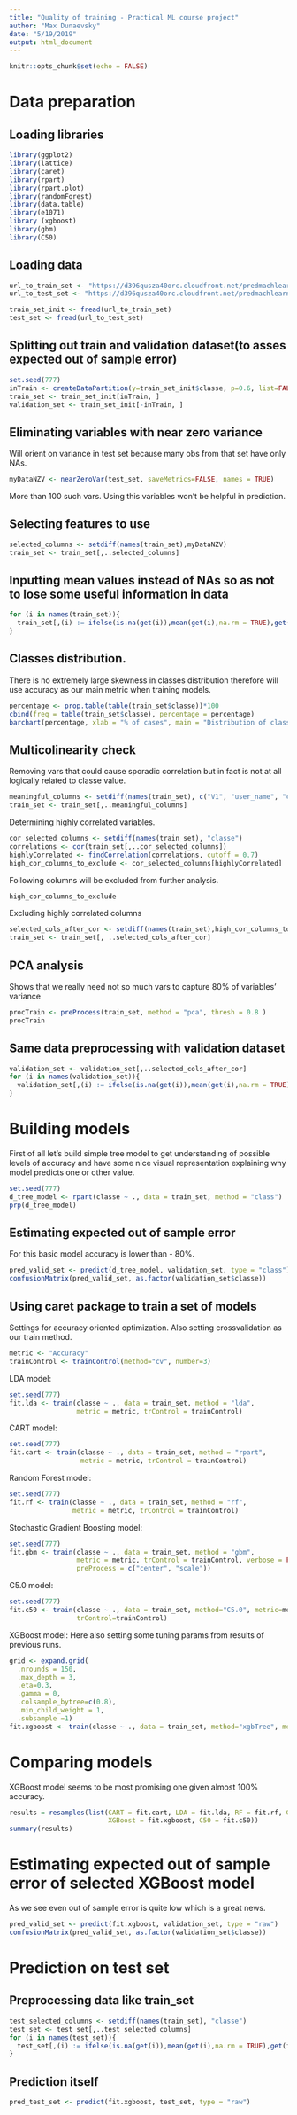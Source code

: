 ```yaml
---
title: "Quality of training - Practical ML course project"
author: "Max Dunaevsky"
date: "5/19/2019"
output: html_document
---
```


```r
knitr::opts_chunk$set(echo = FALSE)
```

# Data preparation
## Loading libraries
```r
library(ggplot2)
library(lattice)
library(caret)
library(rpart)
library(rpart.plot)
library(randomForest)
library(data.table)
library(e1071)
library (xgboost)
library(gbm)
library(C50)
```

## Loading data
```r
url_to_train_set <- "https://d396qusza40orc.cloudfront.net/predmachlearn/pml-training.csv"
url_to_test_set <- "https://d396qusza40orc.cloudfront.net/predmachlearn/pml-testing.csv"

train_set_init <- fread(url_to_train_set)
test_set <- fread(url_to_test_set)
```

## Splitting out train and validation dataset(to asses expected out of sample error)
```r
set.seed(777)
inTrain <- createDataPartition(y=train_set_init$classe, p=0.6, list=FALSE)
train_set <- train_set_init[inTrain, ]
validation_set <- train_set_init[-inTrain, ]
```

## Eliminating variables with near zero variance
Will orient on variance in test set because many obs from that set have only NAs.
```r
myDataNZV <- nearZeroVar(test_set, saveMetrics=FALSE, names = TRUE)
```
More than 100 such vars. Using this variables won't be helpful in prediction.

## Selecting features to use
```r
selected_columns <- setdiff(names(train_set),myDataNZV)
train_set <- train_set[,..selected_columns]
```
## Inputting mean values instead of NAs so as not to lose some useful information in data
```r
for (i in names(train_set)){
  train_set[,(i) := ifelse(is.na(get(i)),mean(get(i),na.rm = TRUE),get(i))] 
}
```
## Classes distribution. 
There is no extremely large skewness in classes distribution therefore will use accuracy as our main metric when training models.
```r
percentage <- prop.table(table(train_set$classe))*100
cbind(freq = table(train_set$classe), percentage = percentage)
barchart(percentage, xlab = "% of cases", main = "Distribution of classes")
```

## Multicolinearity check
Removing vars that could cause sporadic correlation but in fact is not at all logically related to classe value.
```r
meaningful_columns <- setdiff(names(train_set), c("V1", "user_name", "cvtd_timestamp", "raw_timestamp_part_1", "raw_timestamp_part_2"))
train_set <- train_set[,..meaningful_columns]
```
Determining highly correlated variables.
```r
cor_selected_columns <- setdiff(names(train_set), "classe")
correlations <- cor(train_set[,..cor_selected_columns])
highlyCorrelated <- findCorrelation(correlations, cutoff = 0.7)
high_cor_columns_to_exclude <- cor_selected_columns[highlyCorrelated]
```
Following columns will be excluded from further analysis.
```r
high_cor_columns_to_exclude
```
Excluding highly correlated columns
```r
selected_cols_after_cor <- setdiff(names(train_set),high_cor_columns_to_exclude)
train_set <- train_set[, ..selected_cols_after_cor]
```
## PCA analysis
Shows that we really need not so much vars to capture 80% of variables' variance
```r
procTrain <- preProcess(train_set, method = "pca", thresh = 0.8 )
procTrain
```
## Same data preprocessing with validation dataset
```r
validation_set <- validation_set[,..selected_cols_after_cor]
for (i in names(validation_set)){
  validation_set[,(i) := ifelse(is.na(get(i)),mean(get(i),na.rm = TRUE),get(i))] 
}
```
# Building models
First of all let's build simple tree model to get understanding of possible levels of accuracy and have some nice visual representation explaining why model predicts one or other value.
```r
set.seed(777)
d_tree_model <- rpart(classe ~ ., data = train_set, method = "class")
prp(d_tree_model)
```

## Estimating expected out of sample error
For this basic model accuracy is lower than - 80%.
```r
pred_valid_set <- predict(d_tree_model, validation_set, type = "class")
confusionMatrix(pred_valid_set, as.factor(validation_set$classe))
```
## Using caret package to train a set of models
Settings for accuracy oriented optimization.
Also setting crossvalidation as our train method.
```r
metric <- "Accuracy"
trainControl <- trainControl(method="cv", number=3)
```

LDA model:
```r
set.seed(777)
fit.lda <- train(classe ~ ., data = train_set, method = "lda", 
                 metric = metric, trControl = trainControl)
```
CART model:
```r
set.seed(777)
fit.cart <- train(classe ~ ., data = train_set, method = "rpart", 
                  metric = metric, trControl = trainControl)
```
Random Forest model:
```r
set.seed(777)
fit.rf <- train(classe ~ ., data = train_set, method = "rf", 
                metric = metric, trControl = trainControl)
```
Stochastic Gradient Boosting model:
```r
set.seed(777)
fit.gbm <- train(classe ~ ., data = train_set, method = "gbm", 
                 metric = metric, trControl = trainControl, verbose = FALSE,
                 preProcess = c("center", "scale"))
```
C5.0 model:
```r
set.seed(777)
fit.c50 <- train(classe ~ ., data = train_set, method="C5.0", metric=metric,
                 trControl=trainControl)
```
XGBoost model:
Here also setting some tuning params from results of previous runs.
```r
grid <- expand.grid(
  .nrounds = 150,
  .max_depth = 3,
  .eta=0.3,
  .gamma = 0,
  .colsample_bytree=c(0.8),
  .min_child_weight = 1,
  .subsample =1)
fit.xgboost <- train(classe ~ ., data = train_set, method="xgbTree", metric=metric, trControl=trainControl, tuneGrid = grid)
```

# Comparing models
XGBoost model seems to be most promising one given almost 100% accuracy.
```r
results = resamples(list(CART = fit.cart, LDA = fit.lda, RF = fit.rf, GBM = fit.gbm,
                         XGBoost = fit.xgboost, C50 = fit.c50))
summary(results)
```

# Estimating expected out of sample error of selected XGBoost model
As we see even out of sample error is quite low which is a great news.
```r
pred_valid_set <- predict(fit.xgboost, validation_set, type = "raw")
confusionMatrix(pred_valid_set, as.factor(validation_set$classe))
```

# Prediction on test set
## Preprocessing data like train_set
```r
test_selected_columns <- setdiff(names(train_set), "classe")
test_set <- test_set[,..test_selected_columns]
for (i in names(test_set)){
  test_set[,(i) := ifelse(is.na(get(i)),mean(get(i),na.rm = TRUE),get(i))] 
}
```

## Prediction itself
```r
pred_test_set <- predict(fit.xgboost, test_set, type = "raw")
```









